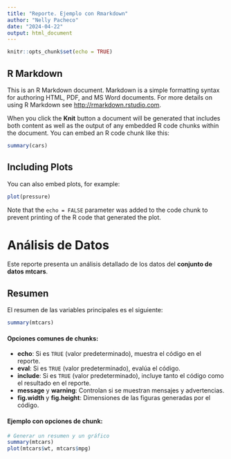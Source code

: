 ```yaml
---
title: "Reporte. Ejemplo con Rmarkdown"
author: "Nelly Pacheco"
date: "2024-04-22"
output: html_document
---
```


```r
knitr::opts_chunk$set(echo = TRUE)
```

## R Markdown

This is an R Markdown document. Markdown is a simple formatting syntax for authoring HTML, PDF, and MS Word documents. For more details on using R Markdown see <http://rmarkdown.rstudio.com>.

When you click the **Knit** button a document will be generated that includes both content as well as the output of any embedded R code chunks within the document. You can embed an R code chunk like this:

```r
summary(cars)
```

## Including Plots

You can also embed plots, for example:

```r
plot(pressure)
```

Note that the `echo = FALSE` parameter was added to the code chunk to prevent printing of the R code that generated the plot.


# Análisis de Datos

Este reporte presenta un análisis detallado de los datos del **conjunto de datos mtcars**.

## Resumen

El resumen de las variables principales es el siguiente:

```r
summary(mtcars)
```

#### Opciones comunes de chunks:
- **echo**: Si es `TRUE` (valor predeterminado), muestra el código en el reporte.
- **eval**: Si es `TRUE` (valor predeterminado), evalúa el código.
- **include**: Si es `TRUE` (valor predeterminado), incluye tanto el código como el resultado en el reporte.
- **message** y **warning**: Controlan si se muestran mensajes y advertencias.
- **fig.width** y **fig.height**: Dimensiones de las figuras generadas por el código.

#### Ejemplo con opciones de chunk:

```r
# Generar un resumen y un gráfico
summary(mtcars)
plot(mtcars$wt, mtcars$mpg)

```

